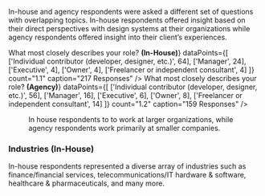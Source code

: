 
<Grid>
  <GridCell spanMD="8" spanLG="12">
    <SectionHeader title="The Respondents" number="1" total="6" />
  </GridCell>
  
  <GridCell spanLG="6">
    <p class="cmp-type-body-large">In-house and agency respondents were asked a different set of questions with overlapping topics. In-house respondents offered insight based on their direct perspectives with design systems at their organizations while agency respondents offered insight into their client’s experiences.</p>
  </GridCell>
  
  <GridCell start="1" startMD="5" startLG="9" rowSpanMD="2" alignMD="center">
    <StackedChart
      title="How much of your website(s) or application(s) is sourced from your design system?"
      keyMap={[
        'Less than 25% is from the design system',
        '25% to 49% is from the design system',
        '50% to 74% is from the design system',
        'More than 75% is from the design system',
        'I am not sure'
      ]}
      dataPoints={[
        ['Not successful', [33, 33, 17, 0, 17]],
        ['Slightly successful', [58, 32, 10, 0, 0]],
        ['Moderately successful', [17, 30, 22, 20, 12]],
        ['Successful', [10, 24, 36, 28, 2]],
        ['Very successful', [8, 8, 25, 50, 8]]
      ]}
    />
  </GridCell>

  <GridCell start="1" spanMD="6">
    <PieChart
      title={<>What most closely describes your role? <strong>(In-House)</strong></>}
      dataPoints={[
        ['Individual contributor (developer, designer, etc.)', 64],
        ['Manager', 24],
        ['Executive', 4],
        ['Owner', 4],
        ['Freelancer or independent consultant', 4]
      ]}
      count="1.1" caption="217 Responses"
    />
  </GridCell>

  <GridCell start="1" spanMD="6">
    <PieChart
      title={<>What most closely describes your role? <strong>(Agency)</strong></>}
      dataPoints={[
        ['Individual contributor (developer, designer, etc.)', 56],
        ['Manager', 16],
        ['Executive', 6],
        ['Owner', 8],
        ['Freelancer or independent consultant', 14]
      ]}
      count="1.2" caption="159 Responses"
    />
  </GridCell>
  
  <GridCell start="1" startMD="5" startLG="9" rowSpanMD="2" alignMD="center">
    <Figure count="1.4" caption="374 Responses">
      <BarChart
        title="Organization Size"
        keyMap={['In-house', 'Agency']}
        dataPoints={[
          ['1-50 Employees', [10, 54]],
          ['51-2,000 Employees', [43, 33]],
          ['2,001-10,000+ Employees', [47, 13]]
        ]}>
In house respondents to to work at larger organizations, while agency respondents work primarily at smaller companies.
      </BarChart>
    </Figure>
  </GridCell>

  <GridCell start="1" spanMD="4">

### Industries **(In-House)**

In-house respondents represented a diverse array of industries such as finance/financial services, telecommunications/IT hardware & software, healthcare & pharmaceuticals, and many more.

  </GridCell>
</Grid>